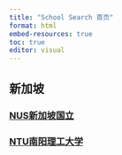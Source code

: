 ```yaml
---
title: "School Search 首页"
format: html
embed-resources: true
toc: true
editor: visual
---
```



## 新加坡

### [NUS新加坡国立]("https://cpril.github.io/GradSchoolPrep/School/NUS.html")

### [NTU南阳理工大学]("https://cpril.github.io/GradSchoolPrep/School/NTU.html")

